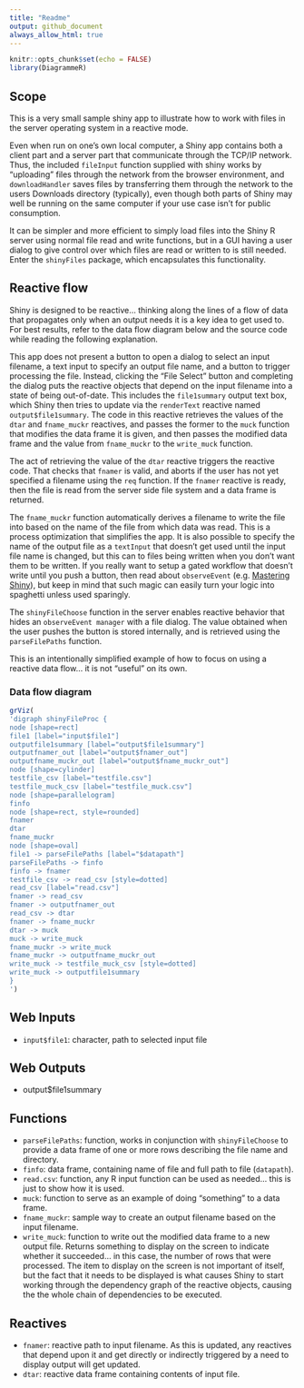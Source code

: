 ```yaml
---
title: "Readme"
output: github_document
always_allow_html: true
---
```


```r
knitr::opts_chunk$set(echo = FALSE)
library(DiagrammeR)
```

## Scope

This is a very small sample shiny app to illustrate how to work with files in
the server operating system in a reactive mode.

Even when run on one's own local computer, a Shiny app contains both a client
part and a server part that communicate through the TCP/IP network. Thus,
the included `fileInput` function supplied with shiny works by "uploading" files
through the network from the browser environment, and `downloadHandler` saves files
by transferring them through the network to the users Downloads directory
(typically), even though both parts of Shiny may well be running on the same computer if your use case isn't for public consumption.

It can be simpler and more efficient to simply load files into the Shiny R server
using normal file read and write functions, but in a GUI having a user dialog to give control over which files are read or written to is still needed. Enter the
`shinyFiles` package, which encapsulates this functionality.

## Reactive flow

Shiny is designed to be reactive... thinking along the lines of a flow of data that propagates only when an output needs it is a key idea to get used to. For best results, refer to the data flow diagram below and the source code while reading the following explanation.

This app does not present a button to open a dialog to select an input filename, a text input to specify an output file name, and a button to trigger processing the file. Instead, clicking the "File Select" button and completing the dialog puts the reactive objects that depend on the input filename into a state of being out-of-date. This includes the `file1summary` output text box, which Shiny then tries to update via the `renderText` reactive named `output$file1summary`. The code in this reactive retrieves the values of the `dtar` and `fname_muckr` reactives, and passes the former to the `muck` function that modifies the data frame it is given, and then passes the modified data frame and the value from `fname_muckr` to the `write_muck` function.

The act of retrieving the value of the `dtar` reactive triggers the reactive code. That checks that `fnamer` is valid, and aborts if the user has not yet specified a filename using the `req` function. If the `fnamer` reactive is ready, then the file is read from the server side file system and a data frame is returned.

The `fname_muckr` function automatically derives a filename to write the file into based on the name of the file from which data was read. This is a process optimization that simplifies the app. It is also possible to specify the name of the output file as a `textInput` that doesn't get used until the input file name is changed, but this can to files being written when you don't want them to be written. If you really want to setup a gated workflow that doesn't write until you push a button, then read about `observeEvent` (e.g. [Mastering Shiny](https://mastering-shiny.org/reactivity-objects.html#observers-details)), but keep in mind that such magic can easily turn your logic into spaghetti unless used sparingly.

The `shinyFileChoose` function in the server enables reactive behavior that hides an `observeEvent manager` with a file dialog. The value obtained when the user pushes the button is stored internally, and is retrieved using the `parseFilePaths` function.

This is an intentionally simplified example of how to focus on using a reactive data flow... it is not "useful" on its own.

### Data flow diagram

```r
grViz(
'digraph shinyFileProc {
node [shape=rect]
file1 [label="input$file1"]
outputfile1summary [label="output$file1summary"]
outputfnamer_out [label="output$fnamer_out"]
outputfname_muckr_out [label="output$fname_muckr_out"]
node [shape=cylinder]
testfile_csv [label="testfile.csv"]
testfile_muck_csv [label="testfile_muck.csv"]
node [shape=parallelogram]
finfo
node [shape=rect, style=rounded]
fnamer
dtar
fname_muckr
node [shape=oval]
file1 -> parseFilePaths [label="$datapath"]
parseFilePaths -> finfo
finfo -> fnamer
testfile_csv -> read_csv [style=dotted]
read_csv [label="read.csv"]
fnamer -> read_csv
fnamer -> outputfnamer_out
read_csv -> dtar
fnamer -> fname_muckr
dtar -> muck
muck -> write_muck
fname_muckr -> write_muck
fname_muckr -> outputfname_muckr_out
write_muck -> testfile_muck_csv [style=dotted]
write_muck -> outputfile1summary
}
')
```

## Web Inputs
- `input$file1`: character, path to selected input file

## Web Outputs
- output$file1summary

## Functions
- `parseFilePaths`: function, works in conjunction with `shinyFileChoose` to
  provide a data frame of one or more rows describing the file name and directory.
- `finfo`: data frame, containing name of file and full path to file (`datapath`).
- `read.csv`: function, any R input function can be used as needed... this is
just to show how it is used.
- `muck`: function to serve as an example of doing "something" to a data frame.
- `fname_muckr`: sample way to create an output filename based on the input
filename.
- `write_muck`: function to write out the modified data frame to a new output
file. Returns something to display on the screen to indicate whether it succeeded...
in this case, the number of rows that were processed. The item to display on
the screen is not important of itself, but the fact that it needs to be displayed
is what causes Shiny to start working through the dependency graph of the reactive
objects, causing the the whole chain of dependencies to be executed.

## Reactives
- `fnamer`: reactive path to input filename. As this is updated, any reactives
that depend upon it and get directly or indirectly triggered by a need to
display output will get updated.
- `dtar`: reactive data frame containing contents of input file.

